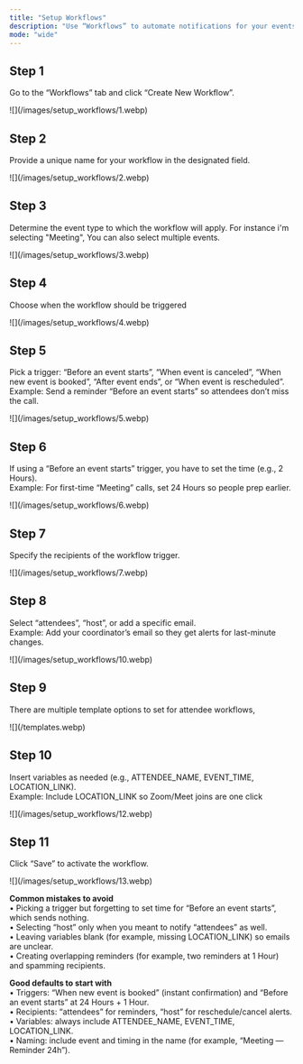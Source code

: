 ```yaml
---
title: "Setup Workflows"
description: "Use “Workflows” to automate notifications for your events—set a trigger, pick recipients, and send a template. Keep steps the same; only fill in names, timing, and recipients."
mode: "wide"
---
```


## Step 1

Go to the “Workflows” tab and click “Create New Workflow”.

<Frame>
  ![](/images/setup_workflows/1.webp)
</Frame>

## Step 2

Provide a unique name for your workflow in the designated field.

<Frame>
  ![](/images/setup_workflows/2.webp)
</Frame>

## Step 3

Determine the event type to which the workflow will apply. For instance i'm selecting "Meeting", You can also select multiple events.

<Frame>
  ![](/images/setup_workflows/3.webp)
</Frame>

## Step 4

Choose when the workflow should be triggered

<Frame>
  ![](/images/setup_workflows/4.webp)
</Frame>

## Step 5

Pick a trigger: “Before an event starts”, “When event is canceled”, “When new event is booked”, “After event ends”, or “When event is rescheduled”.\
Example: Send a reminder “Before an event starts” so attendees don’t miss the call.

<Frame>
  ![](/images/setup_workflows/5.webp)
</Frame>

## Step 6

If using a “Before an event starts” trigger, you have to set the time (e.g., 2 Hours).\
Example: For first-time “Meeting” calls, set 24 Hours so people prep earlier.

<Frame>
  ![](/images/setup_workflows/6.webp)
</Frame>

## Step 7

Specify the recipients of the workflow trigger.

<Frame>
  ![](/images/setup_workflows/7.webp)
</Frame>

## Step 8

Select “attendees”, “host”, or add a specific email.\
Example: Add your coordinator’s email so they get alerts for last-minute changes.

<Frame>
  ![](/images/setup_workflows/10.webp)
</Frame>

## Step 9

There are multiple template options to set for attendee workflows,

<Frame>
  ![](/templates.webp)
</Frame>

## Step 10

Insert variables as needed (e.g., ATTENDEE_NAME, EVENT_TIME, LOCATION_LINK).\
Example: Include LOCATION_LINK so Zoom/Meet joins are one click

<Frame>
  ![](/images/setup_workflows/12.webp)
</Frame>

## Step 11

Click “Save” to activate the workflow.

<Frame>
  ![](/images/setup_workflows/13.webp)
</Frame>

**Common mistakes to avoid**\
• Picking a trigger but forgetting to set time for “Before an event starts”, which sends nothing.\
• Selecting “host” only when you meant to notify “attendees” as well.\
• Leaving variables blank (for example, missing LOCATION_LINK) so emails are unclear.\
• Creating overlapping reminders (for example, two reminders at 1 Hour) and spamming recipients.

**Good defaults to start with**\
• Triggers: “When new event is booked” (instant confirmation) and “Before an event starts” at 24 Hours + 1 Hour.\
• Recipients: “attendees” for reminders, “host” for reschedule/cancel alerts.\
• Variables: always include ATTENDEE_NAME, EVENT_TIME, LOCATION_LINK.\
• Naming: include event and timing in the name (for example, “Meeting — Reminder 24h”).